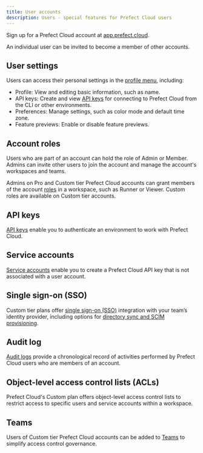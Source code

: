 ```yaml
---
title: User accounts
description: Users - special features for Prefect Cloud users
---
```


Sign up for a Prefect Cloud account at [app.prefect.cloud](https://app.prefect.cloud).

An individual user can be invited to become a member of other accounts.

## User settings

Users can access their personal settings in the [profile menu](https://app.prefect.cloud/my/profile), including:

- Profile: View and editing basic information, such as name.
- API keys: Create and view [API keys](/3.0rc/cloud/users/api-keys/) for connecting to Prefect Cloud from the CLI or other environments.
- Preferences: Manage settings, such as color mode and default time zone.
- Feature previews: Enable or disable feature previews.

## Account roles

Users who are part of an account can hold the role of Admin or Member.
Admins can invite other users to join the account and manage the account's workspaces and teams.

Admins on Pro and Custom tier Prefect Cloud accounts can grant members of the account [roles](/3.0rc/cloud/users/roles/) in a workspace, such as Runner or Viewer.
Custom roles are available on Custom tier accounts.

## API keys

[API keys](/3.0rc/cloud/users/api-keys/) enable you to authenticate an environment to work with Prefect Cloud.

## Service accounts <span class="badge pro"></span> <span class="badge custom"></span>

[Service accounts](/3.0rc/cloud/users/service-accounts/) enable you to create a Prefect Cloud API key that is not associated with a user account.

## Single sign-on (SSO) <span class="badge pro"></span> <span class="badge custom"></span>

Custom tier plans offer [single sign-on (SSO)](/3.0rc/cloud/users/sso/) integration with your team’s identity provider, including options for [directory sync and SCIM provisioning](/3.0rc/cloud/users/sso/#directory-sync).

## Audit log <span class="badge pro"></span> <span class="badge custom"></span>

[Audit logs](/3.0rc/cloud/users/audit-log/) provide a chronological record of activities performed by Prefect Cloud users who are members of an account.

## Object-level access control lists (ACLs) <span class="badge custom"></span>

Prefect Cloud's Custom plan offers object-level access control lists to restrict access to specific users and service accounts within a workspace.

## Teams <span class="badge custom"></span>

Users of Custom tier Prefect Cloud accounts can be added to [Teams](/3.0rc/cloud/users/teams/) to simplify access control governance.
